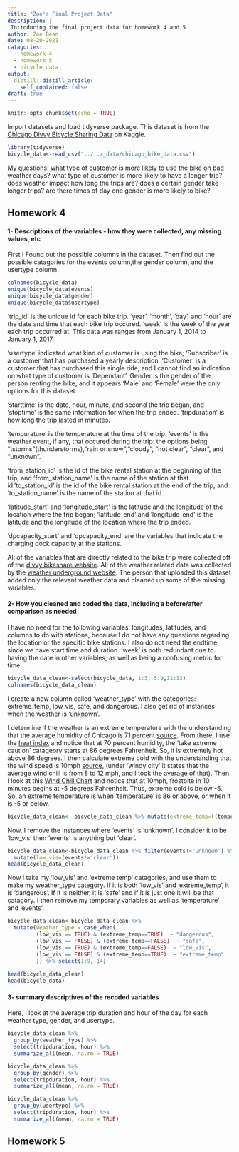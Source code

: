 ---
title: "Zoe's Final Project Data"
description: |
 Introducing the final project data for homework 4 and 5
author: Zoe Bean
date: 08-20-2021
catagories:
  - homework 4
  - homework 5
  - bicycle data
output:
  distill::distill_article:
    self_contained: false
draft: true
---


```{r setup, include=FALSE}
knitr::opts_chunk$set(echo = TRUE)
```

Import datasets and load tidyverse package. This dataset is from the [Chicago Divvy Bicycle Sharing Data](https://www.kaggle.com/yingwurenjian/chicago-divvy-bicycle-sharing-data?select=data.csv) on Kaggle.

```{r import}
library(tidyverse)
bicycle_data<-read_csv("../../_data/chicago_bike_data.csv")
```

My questions: what type of customer is more likely to use the bike on bad weather days? what type of customer is more likely to have a longer trip? does weather impact how long the trips are? does a certain gender take longer trips? are there times of day one gender is more likely to bike?

## Homework 4

#### 1- Descriptions of the variables - how they were collected, any missing values, etc

First I Found out the possible columns in the dataset. Then find out the possible catagories for the events column,the gender column, and the usertype column. 

```{r analysis1}
colnames(bicycle_data)
unique(bicycle_data$events) 
unique(bicycle_data$gender) 
unique(bicycle_data$usertype) 
```


  'trip_id' is the unique id for each bike trip. 'year', 'month', 'day', and 'hour' are the date and time that each bike trip occured. 'week' is the week of the year each trip occurred at. This data was ranges from January 1, 2014 to January 1, 2017.
  
  'usertype' indicated what kind of customer is using the bike; 'Subscriber' is a customer that has purchased a yearly description, 'Customer' is a customer that has purchased this single ride, and I cannot find an indication on what type of customer is 'Dependant'. 
Gender is the gender of the person renting the bike, and it appears 'Male' and 'Female' were the only options for this dataset. 

  'starttime' is the date, hour, minute, and second the trip began, and 'stoptime' is the same information for when the trip ended. 'tripduration' is how long the trip lasted in minutes. 
  
  'tempurature' is the temperature at the time of the trip. 'events' is the weather event, if any, that occured during the trip: the options being "tstorms"(thunderstorms),"rain or snow","cloudy", "not clear", "clear", and "unknown".
  
  'from_station_id' is the id of the bike rental station at the beginning of the trip, and 'from_station_name' is the name of the station at that id.'to_station_id' is the id of the bike rental station at the end of the trip, and 'to_station_name' is the name of the station at that id.
  
  'latitude_start' and 'longitude_start' is the latitude and the longitude of the location where the trip began; 'latitude_end' and 'longitude_end' is the latitude and the longitude of the location where the trip ended.
  
  'dpcapacity_start' and 'dpcapacity_end' are the variables that indicate the charging dock capacity at the stations.
  
  All of the variables that are directly related to the bike trip were collected off of the [divvy bikeshare website](https://www.divvybikes.com/system-data). All of the weather related data was collected by the [weather underground website](https://www.wunderground.com/). The person that uploaded this dataset added only the relevant weather data and cleaned up some of the missing variables.
  
#### 2- How you cleaned and coded the data, including a before/after comparison as needed

I have no need for the following variables: longitudes, latitudes, and columns to do with stations, because I do not have any questions regarding the location or the specific bike stations. I also do not need the endtime, since we have start time and duration. 'week' is both redundant due to having the date in other variables, as well as being a confusing metric for time.

```{r remove cols}
bicycle_data_clean<-select(bicycle_data, 1:3, 5:9,11:13)
colnames(bicycle_data_clean)
```


I create a new column called 'weather_type' with the categories: extreme_temp, low_vis, safe, and dangerous. I also get rid of instances when the weather is 'unknown'.

I determine if the weather is an extreme temperature with the understanding that the average humidity of Chicago is 71 percent [source](https://www.chicagotribune.com/weather/ct-wea-asktom-0324-20180323-column.html). From there, I use the [heat index](https://www.weather.gov/ama/heatindex) and notice that at 70 percent humidity, the 'take extreme caution' catageory starts at 86 degrees Fahrenheit. So, it is extremely hot above 86 degrees.
I then calculate extreme cold with the understanding that the wind speed is 10mph [source](https://en.wikipedia.org/wiki/Climate_of_Chicago), (under 'windy city' it states that the average wind chill is from 8 to 12 mph, and I took the average of that). Then I look at this [Wind Chill Chart](https://www.weather.gov/safety/cold-wind-chill-chart)  and notice that at 10mph, frostbite in 10 minutes begins at -5 degrees Fahrenheit. Thus, extreme cold is below -5. So, an extreme temperature is when 'temperature' is 86 or above, or when it is -5 or below.

```{r extreme temp}
bicycle_data_clean<- bicycle_data_clean %>% mutate(extreme_temp=((temperature<=-5)|(temperature>=85)))
```

Now, I remove the instances where 'events' is 'unknown'. I consider it to be 'low_vis' then 'events' is anything but 'clear'.

```{r low vis}
bicycle_data_clean<-bicycle_data_clean %>% filter(events!='unknown') %>%
  mutate(low_vis=(events!='clear'))
head(bicycle_data_clean)
```

Now I take my 'low_vis' and 'extreme temp' catagories, and use them to make my weather_type category. If it is both 'low_vis' and 'extreme_temp', it is 'dangerous'. If it is neither, it is 'safe' and if it is just one it will be that catagory. I then remove my temporary variables as well as 'temperature' and 'events'.

```{r make column}
bicycle_data_clean<-bicycle_data_clean %>%
  mutate(weather_type = case_when(
         (low_vis == TRUE) & (extreme_temp==TRUE)  ~ "dangerous",
         (low_vis == FALSE) & (extreme_temp==FALSE)  ~ "safe",
         (low_vis == TRUE) & (extreme_temp==FALSE)  ~ "low_vis",
         (low_vis == FALSE) & (extreme_temp==TRUE)  ~ "extreme_temp"
         )) %>% select(1:9, 14)
  
head(bicycle_data_clean)
head(bicycle_data)
```

#### 3- summary descriptives of the recoded variables

Here, I look at the average trip duration and hour of the day for each weather type, gender, and usertype.

```{r summary}
bicycle_data_clean %>%
  group_by(weather_type) %>%
  select(tripduration, hour) %>%
  summarize_all(mean, na.rm = TRUE)

bicycle_data_clean %>%
  group_by(gender) %>%
  select(tripduration, hour) %>%
  summarize_all(mean, na.rm = TRUE)

bicycle_data_clean %>%
  group_by(usertype) %>%
  select(tripduration, hour) %>%
  summarize_all(mean, na.rm = TRUE)

```

## Homework 5



<!-- Make visualization -->
<!-- 1.What the visualization demonstrates.  -->
<!-- 2. Why you chose the visualization approach you selected, and what alternative approaches you considered but decided not to pursue.  -->
<!-- 3. What you wished, if anything, you could have executed but found limited capability to do. -->

